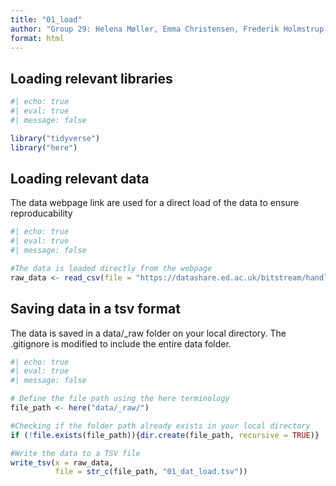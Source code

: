 ```yaml
---
title: "01_load"
author: "Group 29: Helena Møller, Emma Christensen, Frederik Holmstrup, Casper Harreby & Laura Christiansen"
format: html
---
```


## Loading relevant libraries

```r
#| echo: true 
#| eval: true
#| message: false

library("tidyverse")
library("here")
```

## Loading relevant data

The data webpage link are used for a direct load of the data to ensure reproducability

```r
#| echo: true 
#| eval: true
#| message: false

#The data is loaded directly from the webpage
raw_data <- read_csv(file = "https://datashare.ed.ac.uk/bitstream/handle/10283/124/IST_corrected.csv?sequence=5&isAllowed=y")
```

## Saving data in a tsv format

The data is saved in a data/\_raw folder on your local directory. The .gitignore is modified to include the entire data folder.

```r
#| echo: true 
#| eval: true
#| message: false

# Define the file path using the here terminology
file_path <- here("data/_raw/")

#Checking if the folder path already exists in your local directory
if (!file.exists(file_path)){dir.create(file_path, recursive = TRUE)}

#Write the data to a TSV file
write_tsv(x = raw_data, 
          file = str_c(file_path, "01_dat_load.tsv"))
```
